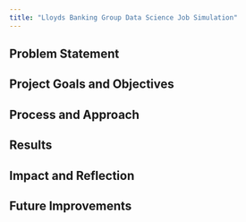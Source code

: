 ```yaml
---
title: "Lloyds Banking Group Data Science Job Simulation"
---
```


## Problem Statement

## Project Goals and Objectives

## Process and Approach

## Results

## Impact and Reflection

## Future Improvements
